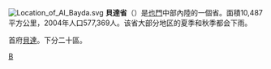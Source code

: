 {{Unreferenced|time=2022-02-21T02:54:59+00:00}}
[[File:Location_of_Al_Bayda.svg|thumb]]
'''貝達省'''（{{lang-ar|محافظة البيضاء|}}）是[[也門|也門]]中部內陸的一個省。面積10,487平方公里，2004年人口577,369人。该省大部分地区的夏季和秋季都会下雨。

首府[[貝達_(也門)|貝達]]。下分二十區。

{{葉門行政區劃}}

[[Category:也門行政區劃|B]]